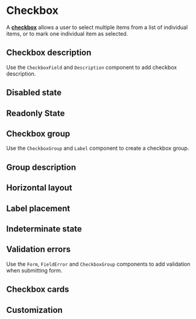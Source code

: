  
 
<Meta of={CheckboxStories} />

# Checkbox
 
A <a href="https://react-spectrum.adobe.com/react-aria/Checkbox.html#checkbox" target="_blank">**checkbox**</a> allows a user to select multiple items from a list of individual items, or to mark one individual item as selected.

<Canvas of={CheckboxStories.BasicExample} />


## Checkbox description

Use the `CheckboxField` and `Description` component to add checkbox description.


<Canvas of={CheckboxStories.CheckboxDescription} />


## Disabled state

<Canvas of={CheckboxStories.DisabledState} />


## Readonly State

<Canvas of={CheckboxStories.ReadonlyState} />


## Checkbox group

Use the `CheckboxGroup` and `Label` component to create a checkbox group.

<Canvas of={CheckboxStories.CheckboxGroups} />


## Group description

<Canvas of={CheckboxStories.GroupDescription} />


## Horizontal layout

<Canvas of={CheckboxStories.HorizontalLayout} />


## Label placement

<Canvas of={CheckboxStories.LabelPlacement} />

## Indeterminate state

<Canvas of={CheckboxStories.IndeterminateState} />

## Validation errors

Use the `Form`, `FieldError` and `CheckboxGroup` components to add validation when submitting form.

<Canvas of={CheckboxStories.ValidationErrors} />

## Checkbox cards

<Canvas of={CheckboxStories.Cards} />

## Customization

<Canvas of={CheckboxStories.Customization} />